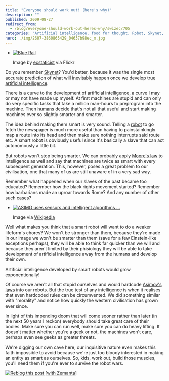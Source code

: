 ```yaml
---
title: "Everyone should work out! (here's why)"
description: ""
published: 2009-08-27
redirect_from:
  - /blog/everyone-should-work-out-heres-why/swizec/705
categories: "Artificial intelligence, food for thought, Robot, Skynet, Uncategorized"
hero: ./img/2607-3860865429_04637b98ec_m.jpg
---
```


- [![Blue Rail](./img/2607-3860865429_04637b98ec_m.jpg "Blue Rail")](http://www.flickr.com/photos/41864721@N00/3860865429/)

  Image by [ecstaticist](http://www.flickr.com/photos/41864721@N00/3860865429/) via Flickr

Do you remember [Skynet](http://en.wikipedia.org/wiki/Skynet_%28Terminator%29 "Skynet (Terminator)")? You'd better, because it was the single most accurate prediction of what will inevitably happen once we develop true [artificial intelligence](http://en.wikipedia.org/wiki/Artificial_intelligence "Artificial intelligence").

There is a curve to the development of artificial intelligence, a curve I may or may not have made up myself. At first machines are stupid and can only do very specific tasks that take a million man-hours to preprogram into the machine. Then [humans](http://en.wikipedia.org/wiki/Human "Human") decide that's not all that useful and start making machines ever so slightly smarter and smarter.

The idea behind making them smart is very sound. Telling a [robot](http://en.wikipedia.org/wiki/Robot "Robot") to go fetch the newspaper is much more useful than having to painstainkingly map a route into its head and then make sure nothing interrupts said route etc. A smart robot is obviously useful since it's basically a slave that can act autonomously a little bit.

But robots won't stop being smarter. We can probably apply [Moore's law](http://en.wikipedia.org/wiki/Moore%27s_law "Moore's law") to intelligence as well and say that machines are twice as smart with every subsequent generation. This, however, poses a great problem to our civilisation, one that many of us are still unaware of in a very sad way.

Remember what happened when our slaves of the past became too educated? Remember how the black rights movement started? Remember how barbarians made an uproar towards Rome? And any number of other such cases?

- [![ASIMO uses sensors and intelligent algorithms ...](http://upload.wikimedia.org/wikipedia/commons/thumb/d/d1/Honda_ASIMO_Walking_Stairs.JPG/300px-Honda_ASIMO_Walking_Stairs.JPG "ASIMO uses sensors and intelligent algorithms ...")](http://commons.wikipedia.org/wiki/Image:Honda_ASIMO_Walking_Stairs.JPG)

  Image via [Wikipedia](http://commons.wikipedia.org/wiki/Image:Honda_ASIMO_Walking_Stairs.JPG)

Well what makes you think that a smart robot will want to do a weaker lifeform's chores? We won't be stronger than them, because they're made in our image we won't be smarter than them (save for a few Einstein-like exceptions perhaps), they will be able to think far quicker than we will and because they aren't limited by their phisiology they will be able to take development of artificial intelligence away from the humans and develop their own.

Artificial intelligence developed by smart robots would grow exponentionally!

Of course we aren't all that stupid ourselves and would hardcode [Asimov's laws](http://en.wikipedia.org/wiki/Three_Laws_of_Robotics "Three Laws of Robotics") into our robots. But the true test of any intelligence is when it realises that even hardcoded rules can be circumvented. We did something similar with "morality" and notice how quickly the western civilisation has grown ever since.

In light of this impending doom that will come sooner rather than later (in the next 50 years I reckon) everybody should take great care of their bodies. Make sure you can run well, make sure you can do heavy lifting. It doesn't matter whether you're a geek or not, the machines won't care, perhaps even see geeks as greater threats.

We're digging our own cave here, our inquisitive nature even makes this faith impossible to avoid because we're just too bloody interested in making an entity as smart as ourselves. So, kids, work out, build those muscles, you'll need them if you're ever to survive the robot wars.

[![Reblog this post [with Zemanta]](http://img.zemanta.com/reblog_e.png?x-id=e5358466-69c5-45b5-94be-b364a29b67e6)](http://reblog.zemanta.com/zemified/e5358466-69c5-45b5-94be-b364a29b67e6/ "Reblog this post [with Zemanta]")

